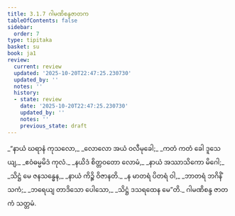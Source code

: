 ```yaml
---
title: 3.1.7 ဂါမဏိစန္ဒဇာတက
tableOfContents: false
sidebar:
  order: 7
type: tipitaka
basket: su
book: ja1
review:
  current: review
  updated: '2025-10-20T22:47:25.230730'
  updated_by: ''
  notes: ''
  history:
  - state: review
    date: '2025-10-20T22:47:25.230730'
    updated_by: ''
    notes: ''
    previous_state: draft
---
```



<DynamicBreadcrumb />


<ReviewStatus review={frontmatter.review} showDetails={true} />

<HypothesisAnnotation frontmatter={frontmatter} />

<Division number="19" book="ja1" e="ch" v="22" p="73">

<Paragraph number="694" type="verses" book="ja1">
_“နာယံ ဃရာနံ ကုသလော,_  
_လောလော အယံ ဝလီမုခေါ;_  
_ကတံ ကတံ ခေါ ဒူသေယျ,_  
_ဧဝံဓမ္မမိဒံ ကုလံ._  

</Paragraph>

</Division>
<Division number="20" book="ja1" e="ch" v="22" p="73">

<Paragraph number="695" type="verses" book="ja1">
_နယိဒံ စိတ္တဝတော လောမံ,_  
_နာယံ အဿာသိကော မိဂေါ;_  
_သိဋ္ဌံ မေ ဇနသန္ဓေန,_  
_နာယံ ကိဉ္စိ ဝိဇာနတိ._  

</Paragraph>

</Division>
<Division number="21" book="ja1" e="ch" v="22" p="73">

<Paragraph number="696" type="verses" book="ja1">
_န မာတရံ ပိတရံ ဝါ,_  
_ဘာတရံ ဘဂိနိံ သကံ;_  
_ဘရေယျ တာဒိသော ပေါသော,_  
_သိဋ္ဌံ ဒသရထေန မေ”တိ._  


</Paragraph>
</Division>

<Paragraph number="697" type="center" book="ja1">
ဂါမဏိစန္ဒ ဇာတကံ သတ္တမံ.
</Paragraph>